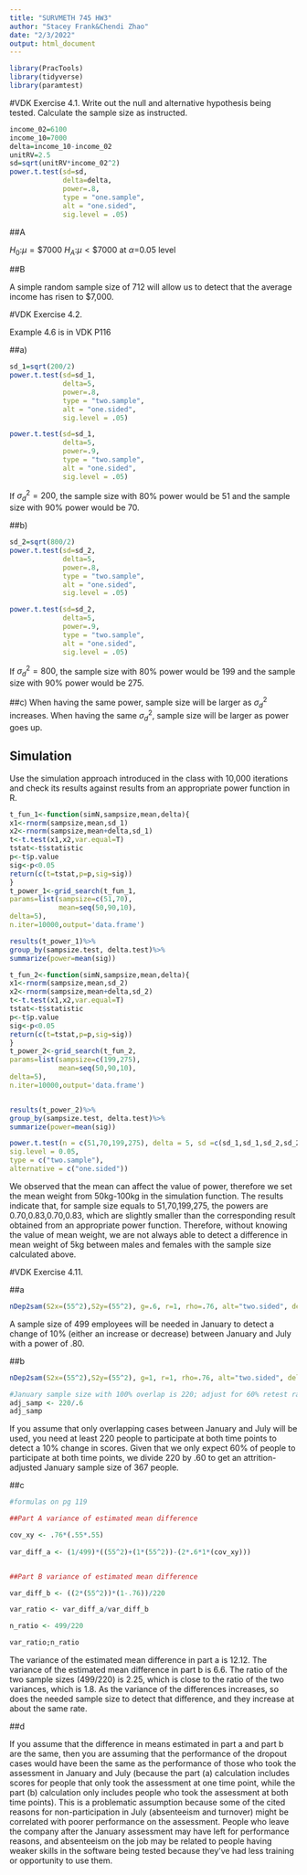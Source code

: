 ---
title: "SURVMETH 745 HW3"
author: "Stacey Frank&Chendi Zhao"
date: "2/3/2022"
output: html_document
---

```{r setup, include=FALSE}
library(PracTools)
library(tidyverse)
library(paramtest)
```
#VDK Exercise 4.1.
Write out the null and alternative hypothesis being tested.
Calculate the sample size as instructed.
```{r}
income_02=6100
income_10=7000
delta=income_10-income_02
unitRV=2.5
sd=sqrt(unitRV*income_02^2)
power.t.test(sd=sd,
             delta=delta,
             power=.8,
             type = "one.sample",
             alt = "one.sided",
             sig.level = .05)
```

##A

$H_0$:$\mu=\$7000$ 
$H_A$:$\mu<\$7000$ 
at $\alpha$=0.05 level

##B

A simple random sample size of 712 will allow us to detect that the average income has risen to $7,000.

#VDK Exercise 4.2. 

Example 4.6 is in VDK P116

##a)
```{r}
sd_1=sqrt(200/2)
power.t.test(sd=sd_1,
             delta=5,
             power=.8,
             type = "two.sample",
             alt = "one.sided",
             sig.level = .05)

power.t.test(sd=sd_1,
             delta=5,
             power=.9,
             type = "two.sample",
             alt = "one.sided",
             sig.level = .05)
```
If $\sigma^2_d=200$, the sample size with 80% power would be 51 and the sample size with 90% power would be 70.

##b)
```{r}
sd_2=sqrt(800/2)
power.t.test(sd=sd_2,
             delta=5,
             power=.8,
             type = "two.sample",
             alt = "one.sided",
             sig.level = .05)

power.t.test(sd=sd_2,
             delta=5,
             power=.9,
             type = "two.sample",
             alt = "one.sided",
             sig.level = .05)
```
If $\sigma^2_d=800$, the sample size with 80% power would be 199 and the sample size with 90% power would be 275.

##c)
When having the same power, sample size will be larger as $\sigma^2_d$ increases.
When having the same $\sigma^2_d$, sample size will be larger as power goes up.

## Simulation
Use the simulation approach introduced in the class with 10,000 iterations and check its results against results from an appropriate power function in R.
```{r}
t_fun_1<-function(simN,sampsize,mean,delta){
x1<-rnorm(sampsize,mean,sd_1)
x2<-rnorm(sampsize,mean+delta,sd_1)
t<-t.test(x1,x2,var.equal=T)
tstat<-t$statistic
p<-t$p.value
sig<-p<0.05
return(c(t=tstat,p=p,sig=sig))
}
t_power_1<-grid_search(t_fun_1,
params=list(sampsize=c(51,70),
            mean=seq(50,90,10),
delta=5),
n.iter=10000,output='data.frame')

results(t_power_1)%>%
group_by(sampsize.test, delta.test)%>%
summarize(power=mean(sig))


```

```{r}
t_fun_2<-function(simN,sampsize,mean,delta){
x1<-rnorm(sampsize,mean,sd_2)
x2<-rnorm(sampsize,mean+delta,sd_2)
t<-t.test(x1,x2,var.equal=T)
tstat<-t$statistic
p<-t$p.value
sig<-p<0.05
return(c(t=tstat,p=p,sig=sig))
}
t_power_2<-grid_search(t_fun_2,
params=list(sampsize=c(199,275),
            mean=seq(50,90,10),
delta=5),
n.iter=10000,output='data.frame')


results(t_power_2)%>%
group_by(sampsize.test, delta.test)%>%
summarize(power=mean(sig))

power.t.test(n = c(51,70,199,275), delta = 5, sd =c(sd_1,sd_1,sd_2,sd_2),
sig.level = 0.05,
type = c("two.sample"),
alternative = c("one.sided"))
```
We observed that the mean can affect the value of power, therefore we set the mean weight from 50kg-100kg in the simulation function. The results indicate that, for sample size equals to 51,70,199,275, the powers are 0.70,0.83,0.70,0.83, which are slightly smaller than the corresponding result obtained from an appropriate power function.  Therefore, without knowing the value of mean weight, we are not always able to detect a difference in mean weight of 5kg between males and females with the sample size calculated above.

#VDK Exercise 4.11.

##a
```{r}

nDep2sam(S2x=(55^2),S2y=(55^2), g=.6, r=1, rho=.76, alt="two.sided", del= 7.2, sig.level=.05, pow=.80)

```
A sample size of 499 employees will be needed in January to detect a change of 10% (either an increase or decrease) between January and July with a power of .80. 

##b
```{r}

nDep2sam(S2x=(55^2),S2y=(55^2), g=1, r=1, rho=.76, alt="two.sided", del= 7.2, sig.level=.05, pow=.80)

#January sample size with 100% overlap is 220; adjust for 60% retest rate
adj_samp <- 220/.6
adj_samp

```
If you assume that only overlapping cases between January and July will be used, you need at least 220 people to participate at both time points to detect a 10% change in scores. Given that we only expect 60% of people to participate at both time points, we divide 220 by .60 to get an attrition-adjusted January sample size of 367 people. 

##c
```{r}
#formulas on pg 119

##Part A variance of estimated mean difference

cov_xy <- .76*(.55*.55)
  
var_diff_a <- (1/499)*((55^2)+(1*(55^2))-(2*.6*1*(cov_xy)))


##Part B variance of estimated mean difference

var_diff_b <- ((2*(55^2))*(1-.76))/220

var_ratio <- var_diff_a/var_diff_b

n_ratio <- 499/220

var_ratio;n_ratio
```
The variance of the estimated mean difference in part a is 12.12. The variance of the estimated mean difference in part b is 6.6. The ratio of the two sample sizes (499/220) is 2.25, which is close to the ratio of the two variances, which is 1.8. As the variance of the differences increases, so does the needed sample size to detect that difference, and they increase at about the same rate. 

##d

If you assume that the difference in means estimated in part a and part b are the same, then you are assuming that the performance of the dropout cases would have been the same as the performance of those who took the assessment in January and July (because the part (a) calculation includes scores for people that only took the assessment at one time point, while the part (b) calculation only includes people who took the assessment at both time points). This is a problematic assumption because some of the cited reasons for non-participation in July (absenteeism and turnover) might be correlated with poorer performance on the assessment. People who leave the company after the January assessment may have left for performance reasons, and absenteeism on the job may be related to people having weaker skills in the software being tested because they've had less training or opportunity to use them. 
